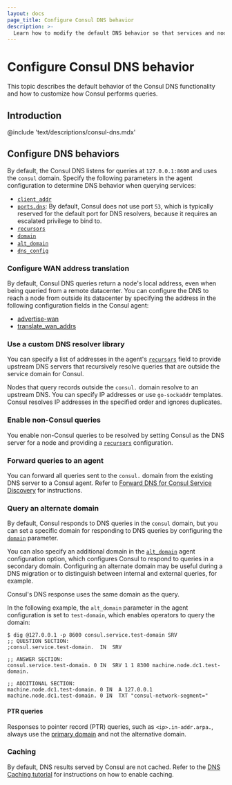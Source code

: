 ```yaml
---
layout: docs
page_title: Configure Consul DNS behavior
description: >-
  Learn how to modify the default DNS behavior so that services and nodes can easily discover other services and nodes in your network.
---
```


# Configure Consul DNS behavior

This topic describes the default behavior of the Consul DNS functionality and how to customize how Consul performs queries.

## Introduction

@include 'text/descriptions/consul-dns.mdx'

## Configure DNS behaviors

By default, the Consul DNS listens for queries at `127.0.0.1:8600` and uses the `consul` domain. Specify the following parameters in the agent configuration to determine DNS behavior when querying services:

- [`client_addr`](/consul/docs/reference/agent#client_addr)
- [`ports.dns`](/consul/docs/reference/agent/configuration-file/general#dns_port): By default, Consul does not use port `53`, which is typically reserved for the default port for DNS resolvers, because it requires an escalated privilege to bind to.
- [`recursors`](/consul/docs/reference/agent#recursors)
- [`domain`](/consul/docs/reference/agent#domain)
- [`alt_domain`](/consul/docs/reference/agent#alt_domain)
- [`dns_config`](/consul/docs/reference/agent#dns_config)

### Configure WAN address translation

By default, Consul DNS queries return a node's local address, even when being queried from a remote datacenter. You can configure the DNS to reach a node from outside its datacenter by specifying the address in the following configuration fields in the Consul agent:

- [advertise-wan](/consul/commands/agent#_advertise-wan)
- [translate_wan_addrs](/consul/docs/reference/agent#translate_wan_addrs)

### Use a custom DNS resolver library

You can specify a list of addresses in the agent's [`recursors`](/consul/docs/reference/agent#recursors) field to provide upstream DNS servers that recursively resolve queries that are outside the service domain for Consul.

Nodes that query records outside the `consul.` domain resolve to an upstream DNS. You can specify IP addresses or use `go-sockaddr` templates. Consul resolves IP addresses in the specified order and ignores duplicates.

### Enable non-Consul queries

You enable non-Consul queries to be resolved by setting Consul as the DNS server for a node and providing a [`recursors`](/consul/docs/reference/agent#recursors) configuration.

### Forward queries to an agent

You can forward all queries sent to the `consul.` domain from the existing DNS server to a Consul agent. Refer to [Forward DNS for Consul Service Discovery](/consul/tutorials/networking/dns-forwarding) for instructions.

### Query an alternate domain

By default, Consul responds to DNS queries in the `consul` domain, but you can set a specific domain for responding to DNS queries by configuring the [`domain`](/consul/docs/reference/agent#domain) parameter.

You can also specify an additional domain in the [`alt_domain`](/consul/docs/reference/agent#alt_domain) agent configuration option, which configures Consul to respond to queries in a secondary domain. Configuring an alternate domain may be useful during a DNS migration or to distinguish between internal and external queries, for example.

Consul's DNS response uses the same domain as the query.

In the following example, the `alt_domain` parameter in the agent configuration is set to `test-domain`, which enables operators to query the domain:

```shell-session
$ dig @127.0.0.1 -p 8600 consul.service.test-domain SRV
;; QUESTION SECTION:
;consul.service.test-domain.  IN  SRV

;; ANSWER SECTION:
consul.service.test-domain. 0 IN  SRV 1 1 8300 machine.node.dc1.test-domain.

;; ADDITIONAL SECTION:
machine.node.dc1.test-domain. 0 IN  A 127.0.0.1
machine.node.dc1.test-domain. 0 IN  TXT "consul-network-segment="
```

#### PTR queries

Responses to pointer record (PTR) queries, such as `<ip>.in-addr.arpa.`, always use the [primary domain](/consul/docs/reference/agent#domain) and not the alternative domain.

### Caching

By default, DNS results served by Consul are not cached. Refer to the [DNS
Caching tutorial](/consul/tutorials/networking/dns-caching) for instructions on
how to enable caching.

